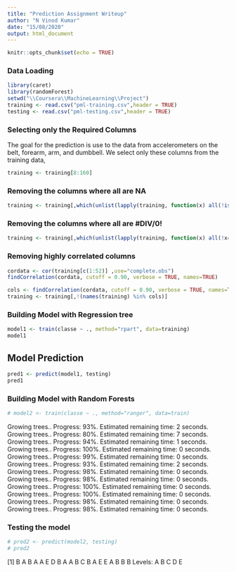 ---
title: "Prediction Assignment Writeup"
author: "N Vinod Kumar"
date: "15/08/2020"
output: html_document
---

```{r setup, include=FALSE}
knitr::opts_chunk$set(echo = TRUE)
```

### Data Loading
```{r}
library(caret)
library(randomForest)
setwd("\\Coursera\\MachineLearning\\Project")
training <- read.csv("pml-training.csv",header = TRUE)
testing <- read.csv("pml-testing.csv",header = TRUE)
```

### Selecting only the Required Columns
The goal for the prediction is use to the data from accelerometers on the belt, forearm, arm, and dumbbell. We select only these columns from the training data,
```{r}
training <- training[8:160]
```

### Removing the columns where all are NA
```{r}
training <- training[,which(unlist(lapply(training, function(x) all(!is.na(x)))))]
```

### Removing the columns where all are #DIV/0!
```{r}
training <- training[,which(unlist(lapply(training, function(x) all(!x=="#DIV/0!"))))]
```

### Removing highly correlated columns
```{r}
cordata <- cor(training[c(1:52)] ,use="complete.obs")
findCorrelation(cordata, cutoff = 0.90, verbose = TRUE, names=TRUE)
```


```{r}
cols <- findCorrelation(cordata, cutoff = 0.90, verbose = TRUE, names=TRUE) 
training <- training[,!(names(training) %in% cols)]
```

### Building Model with Regression tree
```{r}
model1 <- train(classe ~ ., method="rpart", data=training)
model1
```

## Model Prediction
```{r}
pred1 <- predict(model1, testing)
pred1
```

### Building Model with Random Forests
```{r}
# model2 <- train(classe ~ ., method="ranger", data=train)
```
Growing trees.. Progress: 93%. Estimated remaining time: 2 seconds.
Growing trees.. Progress: 80%. Estimated remaining time: 7 seconds.
Growing trees.. Progress: 94%. Estimated remaining time: 1 seconds.
Growing trees.. Progress: 100%. Estimated remaining time: 0 seconds.
Growing trees.. Progress: 99%. Estimated remaining time: 0 seconds.
Growing trees.. Progress: 93%. Estimated remaining time: 2 seconds.
Growing trees.. Progress: 98%. Estimated remaining time: 0 seconds.
Growing trees.. Progress: 98%. Estimated remaining time: 0 seconds.
Growing trees.. Progress: 100%. Estimated remaining time: 0 seconds.
Growing trees.. Progress: 100%. Estimated remaining time: 0 seconds.
Growing trees.. Progress: 98%. Estimated remaining time: 0 seconds.
Growing trees.. Progress: 98%. Estimated remaining time: 0 seconds.


### Testing the model
```{r}
# pred2 <- predict(model2, testing)
# pred2
```
[1] B A B A A E D B A A B C B A E E A B B B
Levels: A B C D E